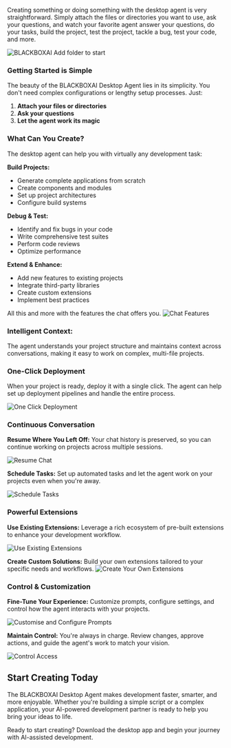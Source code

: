 Creating something or doing something with the desktop agent is very straightforward. Simply attach the files or directories you want to use, ask your questions, and watch your favorite agent answer your questions, do your tasks, build the project, test the project, tackle a bug, test your code, and more.

![BLACKBOXAI Add folder to start](/images/desktop-app/desktop_app-add-folder.png)

### Getting Started is Simple

The beauty of the BLACKBOXAI Desktop Agent lies in its simplicity. You don't need complex configurations or lengthy setup processes. Just:

1. **Attach your files or directories**
2. **Ask your questions**  
3. **Let the agent work its magic**


### What Can You Create?

The desktop agent can help you with virtually any development task:

**Build Projects:**
- Generate complete applications from scratch
- Create components and modules
- Set up project architectures
- Configure build systems


**Debug & Test:**
- Identify and fix bugs in your code
- Write comprehensive test suites
- Perform code reviews
- Optimize performance

**Extend & Enhance:**
- Add new features to existing projects
- Integrate third-party libraries
- Create custom extensions
- Implement best practices

All this and more with the features the chat offers you. 
![Chat Features](/images/desktop-app/desktop_app-chat-features.png)

### Intelligent Context:
The agent understands your project structure and maintains context across conversations, making it easy to work on complex, multi-file projects.

### One-Click Deployment

When your project is ready, deploy it with a single click. The agent can help set up deployment pipelines and handle the entire process.

![One Click Deployment](/images/desktop-app/desktop_app-one-click-deployment.png)

### Continuous Conversation

**Resume Where You Left Off:**
Your chat history is preserved, so you can continue working on projects across multiple sessions.

![Resume Chat](/images/desktop-app/desktop_app-resume-chat.png)

**Schedule Tasks:**
Set up automated tasks and let the agent work on your projects even when you're away.

![Schedule Tasks](/images/desktop-app/desktop_app-schedule-tasks.png)

### Powerful Extensions

**Use Existing Extensions:**
Leverage a rich ecosystem of pre-built extensions to enhance your development workflow.

![Use Existing Extensions](/images/desktop-app/desktop_app-Use-existing-extensions.png)

**Create Custom Solutions:**
Build your own extensions tailored to your specific needs and workflows.
![Create Your Own Extensions](/images/desktop-app/desktop_app-create-tour-own-extensions.png)


### Control & Customization

**Fine-Tune Your Experience:**
Customize prompts, configure settings, and control how the agent interacts with your projects.

![Customise and Configure Prompts](/images/desktop-app/desktop_app-customise-and-configure-prompts.png)

**Maintain Control:**
You're always in charge. Review changes, approve actions, and guide the agent's work to match your vision.

![Control Access](/images/desktop-app/desktop_app-control-access.png)

## Start Creating Today

The BLACKBOXAI Desktop Agent makes development faster, smarter, and more enjoyable. Whether you're building a simple script or a complex application, your AI-powered development partner is ready to help you bring your ideas to life.

Ready to start creating? Download the desktop app and begin your journey with AI-assisted development.